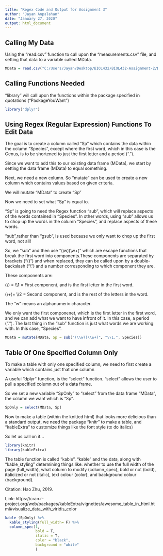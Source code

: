 ```yaml
---
title: "Regex Code and Output for Assignment 3"
author: "Jayan Anpalahan"
date: "January 27, 2020"
output: html_document
---
```


## Calling My Data

Using the "read.csv" function to call upon the "measurements.csv" file, and setting that data to a variable called MData.


```r
MData = read.csv("C:/Users/Jayan/Desktop/BIOL432/BIOL432-Assignment-2/Data/measurements.csv")
```

## Calling Functions Needed

"library" will call upon the functions within the package specified in quotations ("PackageYouWant")

```r
library("dplyr")
```

## Using Regex (Regular Expression) Functions To Edit Data

The goal is to create a column called "Sp" which contains the data within the column "Species", except where the first word, which in this case is the Genus, is to be shortened to just the first letter and a period (".").

Since we want to add this to our existing data frame (MData), we start by setting the data frame (MData) to equal something.

Next, we need a new column. So "mutate" can be used to create a new column which contains values based on given criteria.

We will mutate "MData" to create "Sp"

Now we need to set what "Sp" is equal to.

"Sp" is going to need the Regex function "sub", which will replace aspects of the words contained in "Species". In other words, using "sub" allows us to chop up the words in the column "Species", and replace aspects of these words.

"sub",rather than "gsub", is used because we only want to chop up the first word, not all!

So, we "sub" and then use "(\\w)(\\w+)" which are escape functions that break the first word into components.These components are separated by brackets ("()") and when replaced, they can be called upon by a double-backslash ("\\") and a number corresponding to which component they are.  

These components are:

(\\\w) = \\\1 = First component, and is the first letter in the first word.

(\\\w+)= \\\2 = Second component, and is the rest of the letters in the word.

The "w" means an alphanumeric character. 

We only want the first componenet, which is the first letter in the first word, and we can add what we want to have infront of it. In this case, a period ("."). The last thing in the "sub" function is just what words we are working with. In this case, "Species".

```r
MData = mutate(MData, Sp = sub("(\\w)(\\w+)", "\\1.", Species))
```

## Table Of One Specified Column Only

To make a table with only one specified column, we need to first create a variable which contains just that one column.

A useful "dplyr" function, is the "select" function. "select" allows the user to pull a specified column out of a data frame.

So we set a new variable "SpOnly" to "select" from the data frame "MData", the column we want which is "Sp".

```r
SpOnly = select(MData, Sp)
```

Now to make a table (within the knitted html) that looks more delicious than a standard output, we need the package "knitr" to make a table, and "kableExtra" to customize things like the font style (to do italics)

So let us call on it...


```r
library(knitr)
library(kableExtra)

```

The table function is called "kable". "kable" and the data, along with "kable_styling" determining things like:
whether to use the full width of the page (full_width), 
what column to modify (column_spec), 
bold or not (bold), 
italicized or not (italic), 
text colour (color), 
and background colour (background).

Citation: Hao Zhu, 2019.


Link: https://cran.r-project.org/web/packages/kableExtra/vignettes/awesome_table_in_html.html#visualize_data_with_viridis_color

```r
kable (SpOnly) %>%
  kable_styling(full_width= F) %>%
  column_spec(1, 
              bold = T, 
              italic = T, 
              color = "black",
              background = "white"
              )

```





